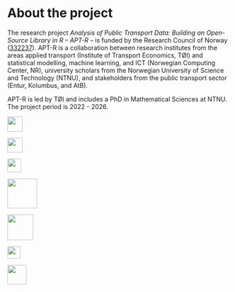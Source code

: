 # About the project

The research project *Analysis of Public Transport Data: Building an Open-Source Library in R -- APT-R --* is funded by the Research Council of Norway ([332237](https://prosjektbanken.forskningsradet.no/en/project/FORISS/332237?Kilde=FORISS)). APT-R is a collaboration between research institutes from the areas applied transport (Institute of Transport Economics, TØI) and statistical modelling, machine learning, and ICT (Norwegian Computing Center, NR), university scholars from the Norwegian University of Science and Technology (NTNU), and stakeholders from the public transport sector (Entur, Kolumbus, and AtB).

APT-R is led by TØI and includes a PhD in Mathematical Sciences at NTNU. The project period is 2022 - 2026.

::: {layout-ncol="3"}

![](images/icons/toi.png){height="0.35in"}

![](images/icons/ntnu.svg){height="0.35in"}

![](images/icons/nr.png){height="0.32in"}

:::

::: {layout-ncol="4"}

![](images/icons/nfr.svg){height="0.7in"}

![](images/icons/entur.svg){height="0.6in"}

![](images/icons/atb.png){height="0.3in"} 

![](images/icons/kolumbus.png){height="0.45in"}


:::
